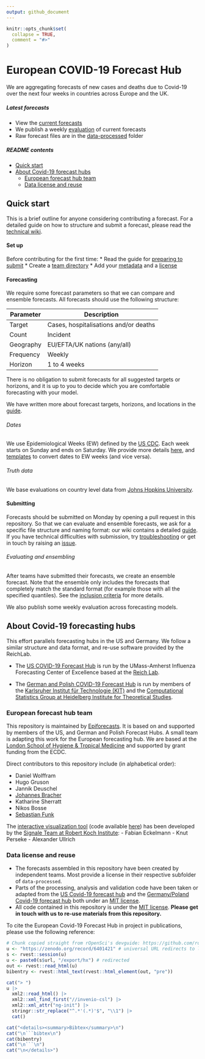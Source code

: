 ```yaml
---
output: github_document
---
```


<!-- README.md is generated from README.Rmd. Please edit that file -->

```r
knitr::opts_chunk$set(
  collapse = TRUE,
  comment = "#>"
)
```

# European COVID-19 Forecast Hub

We are aggregating forecasts of new cases and deaths due to Covid-19 over the next four weeks in countries across Europe and the UK.

##### Latest forecasts

* View the [current forecasts](https://covid19forecasthub.eu/visualisation)
* We publish a weekly [evaluation](https://covid19forecasthub.eu/reports) of current forecasts
* Raw forecast files are in the [data-processed](https://github.com/epiforecasts/covid19-forecast-hub-europe/tree/main/data-processed) folder

##### README contents

- [Quick start](#quick-start)
- [About Covid-19 forecast hubs](#about-covid-19-forecasting-hubs)
   - [European forecast hub team](#european-forecast-hub-team)
   - [Data license and reuse](#data-license-and-reuse)

## Quick start

This is a brief outline for anyone considering contributing a forecast. For a detailed guide on how to structure and submit a forecast, please read the [technical wiki](../../wiki).

#### Set up

Before contributing for the first time:
* Read the guide for [preparing to submit](../../wiki/Preparing-to-submit)
* Create a [team directory](../../wiki/Creating-a-team-directory)
* Add your [metadata](../../wiki/Metadata) and a [license](../../wiki/Licensing)

#### Forecasting

We require some forecast parameters so that we can compare and ensemble forecasts. All forecasts should use the following structure:

| Parameter | Description                           |
|-----------|---------------------------------------|
| Target    | Cases, hospitalisations and/or deaths |
| Count     | Incident                              |
| Geography | EU/EFTA/UK nations (any/all)          |
| Frequency | Weekly                                |
| Horizon   | 1 to 4 weeks                          |

There is no obligation to submit forecasts for all suggested targets or horizons, and it is up to you to decide which you are comfortable forecasting with your model.

We have written more about forecast targets, horizons, and locations in the [guide](../../wiki/Targets-and-horizons).

###### Dates

We use Epidemiological Weeks (EW) defined by the [US CDC](https://wwwn.cdc.gov/nndss/document/MMWR_Week_overview.pdf). Each week starts on Sunday and ends on Saturday. We provide more details [here](../../wiki/Targets-and-horizons#date-format), and [templates](../../template) to convert dates to EW weeks (and vice versa).

###### Truth data

We base evaluations on country level data from [Johns Hopkins University](https://github.com/CSSEGISandData/COVID-19/tree/master/csse_covid_19_data/csse_covid_19_time_series).

#### Submitting

Forecasts should be submitted on Monday by opening a pull request in this repository. So that we can evaluate and ensemble forecasts, we ask for a specific file structure and naming format: our wiki contains a detailed [guide](../../wiki/Forecast-format). If you have technical difficulties with submission, try [troubleshooting](../..wiki/Troubleshooting-pull-requests) or get in touch by raising an [issue](../issues).

###### Evaluating and ensembling

After teams have submitted their forecasts, we create an ensemble forecast. Note that the ensemble only includes the forecasts that completely match the standard format (for example those with all the specified quantiles). See the [inclusion criteria](../../wiki/Ensembling-and-evaluation) for more details.

We also publish some weekly evaluation across forecasting models.

## About Covid-19 forecasting hubs

This effort parallels forecasting hubs in the US and Germany. We follow a similar structure and data format, and re-use software provided by the ReichLab.

- The [US COVID-19 Forecast Hub](https://github.com/reichlab/covid19-forecast-hub) is run by the UMass-Amherst Influenza Forecasting Center of Excellence based at the [Reich Lab](https://reichlab.io/).

- The [German and Polish COVID-19 Forecast Hub](https://github.com/KITmetricslab/covid19-forecast-hub-de) is run by members of the [Karlsruher Institut für Technologie (KIT)](https://statistik.econ.kit.edu/index.ph) and the [Computational Statistics Group at Heidelberg Institute for Theoretical Studies](https://www.h-its.org/research/cst/).

### European forecast hub team

This repository is maintained by [Epiforecasts](https://epiforecasts.io). It is based on and supported by members of the US, and German and Polish Forecast Hubs. A small team is adapting this work for the European forecasting hub. We are based at the [London School of Hygiene & Tropical Medicine](https://www.lshtm.ac.uk) and supported by grant funding from the ECDC.

Direct contributors to this repository include (in alphabetical order):

- Daniel Wolffram
- Hugo Gruson
- Jannik Deuschel
- [Johannes Bracher](https://statistik.econ.kit.edu/mitarbeiter_2902.php)
- Katharine Sherratt
- Nikos Bosse
- [Sebastian Funk](https://www.lshtm.ac.uk/aboutus/people/funk.sebastian)

The [interactive visualization tool](https://covid19forecasthub.eu/visualisation/) (code available [here](https://github.com/SignaleRKI/forecast-europe)) has been developed by the [Signale Team at Robert Koch Institute](https://www.rki.de/EN/Content/infections/epidemiology/signals/signals_node.html):
- Fabian Eckelmann
- Knut Perseke
- Alexander Ullrich

### Data license and reuse

- The forecasts assembled in this repository have been created by independent teams. Most provide a license in their respective subfolder of `data-processed`.
- Parts of the processing, analysis and validation code have been taken or adapted from the [US Covid-19 forecast hub](https://github.com/reichlab/covid19-forecast-hub) and the [Germany/Poland Covid-19 forecast hub](https://github.com/KITmetricslab/covid19-forecast-hub-de) both under an [MIT license](https://github.com/reichlab/covid19-forecast-hub/blob/master/LICENSE).
- All code contained in this repository is under the [MIT license](/LICENSE). **Please get in touch with us to re-use materials from this repository.**

To cite the European Covid-19 Forecast Hub in project in publications, please use the following reference:

```r
# Chunk copied straight from rOpenSci's devguide: https://github.com/ropensci/dev_guide/blob/e72faf882c0b7faf4efb982875037f50468032c0/index.Rmd#L31-L41
u <- "https://zenodo.org/record/6401421" # universal URL redirects to latest
s <- rvest::session(u)
u <- paste0(s$url, "/export/hx") # redirected
out <- rvest::read_html(u)
bibentry <- rvest::html_text(rvest::html_element(out, "pre"))
```

```r
cat("> ")
u |> 
  xml2::read_html() |> 
  xml2::xml_find_first("//invenio-csl") |> 
  xml2::xml_attr("ng-init") |> 
  stringr::str_replace("^.*'(.*)'$", "\\1") |> 
  cat()
```

```r
cat("<details><summary>Bibtex</summary>\n")
cat("\n```bibtex\n")
cat(bibentry)
cat("\n```\n")
cat("\n</details>")
```
